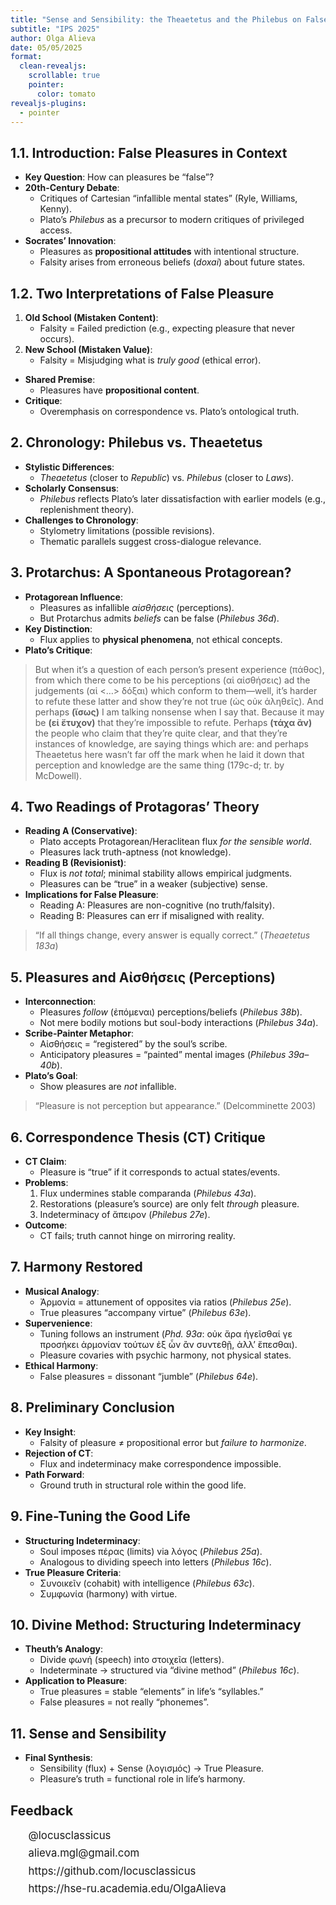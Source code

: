 ```yaml
---
title: "Sense and Sensibility: the Theaetetus and the Philebus on False Pleasure"
subtitle: "IPS 2025"
author: Olga Alieva
date: 05/05/2025
format: 
  clean-revealjs:
    scrollable: true
    pointer: 
      color: tomato
revealjs-plugins:
  - pointer
---
```


## 1.1. Introduction: False Pleasures in Context

-   **Key Question**: How can pleasures be "false"?\
-   **20th-Century Debate**:
    -   Critiques of Cartesian "infallible mental states" (Ryle, Williams, Kenny).\
    -   Plato’s *Philebus* as a precursor to modern critiques of privileged access.\
-   **Socrates’ Innovation**:
    -   Pleasures as **propositional attitudes** with intentional structure.\
    -   Falsity arises from erroneous beliefs (*doxai*) about future states.

## 1.2. Two Interpretations of False Pleasure

1.  **Old School (Mistaken Content)**:
    -   Falsity = Failed prediction (e.g., expecting pleasure that never occurs).
2.  **New School (Mistaken Value)**:
    -   Falsity = Misjudging what is *truly good* (ethical error).\

-   **Shared Premise**:
    -   Pleasures have **propositional content**.\
-   **Critique**:
    -   Overemphasis on correspondence vs. Plato’s ontological truth.

## 2. Chronology: Philebus vs. Theaetetus

-   **Stylistic Differences**:
    -   *Theaetetus* (closer to *Republic*) vs. *Philebus* (closer to *Laws*).\
-   **Scholarly Consensus**:
    -   *Philebus* reflects Plato’s later dissatisfaction with earlier models (e.g., replenishment theory).\
-   **Challenges to Chronology**:
    -   Stylometry limitations (possible revisions).\
    -   Thematic parallels suggest cross-dialogue relevance.

## 3. Protarchus: A Spontaneous Protagorean?

-   **Protagorean Influence**:
    -   Pleasures as infallible *αἰσθήσεις* (perceptions).\
    -   But Protarchus admits *beliefs* can be false (*Philebus 36d*).\
-   **Key Distinction**:
    -   Flux applies to **physical phenomena**, not ethical concepts.\
-   **Plato’s Critique**:

> But when it’s a question of each person’s present experience (πάθος), from which there come to be his perceptions (αἱ αἰσθήσεις) ad the judgements (αἱ \<…\> δόξαι) which conform to them—well, it’s harder to refute these latter and show they’re not true (ὡς οὐκ ἀληθεῖς). And perhaps **(ἴσως)** I am talking nonsense when I say that. Because it may be **(εἰ ἔτυχον)** that they’re impossible to refute. Perhaps **(τάχα ἂν)** the people who claim that they’re quite clear, and that they’re instances of knowledge, are saying things which are: and perhaps Theaetetus here wasn’t far off the mark when he laid it down that perception and knowledge are the same thing (179c-d; tr. by McDowell).

## 4. Two Readings of Protagoras’ Theory

-   **Reading A (Conservative)**:
    -   Plato accepts Protagorean/Heraclitean flux *for the sensible world*.\
    -   Pleasures lack truth-aptness (not knowledge).\
-   **Reading B (Revisionist)**:
    -   Flux is *not total*; minimal stability allows empirical judgments.\
    -   Pleasures can be "true" in a weaker (subjective) sense.\
-   **Implications for False Pleasure**:
    -   Reading A: Pleasures are non-cognitive (no truth/falsity).\
    -   Reading B: Pleasures can err if misaligned with reality.

> "If all things change, every answer is equally correct." (*Theaetetus 183a*)

## 5. Pleasures and Αἰσθήσεις (Perceptions)

-   **Interconnection**:
    -   Pleasures *follow* (ἐπόμεναι) perceptions/beliefs (*Philebus 38b*).\
    -   Not mere bodily motions but soul-body interactions (*Philebus 34a*).\
-   **Scribe-Painter Metaphor**:
    -   Αἰσθήσεις = "registered" by the soul’s scribe.\
    -   Anticipatory pleasures = "painted" mental images (*Philebus 39a–40b*).\
-   **Plato’s Goal**:
    -   Show pleasures are *not* infallible.

> "Pleasure is not perception but appearance." (Delcomminette 2003)

## 6. Correspondence Thesis (CT) Critique

-   **CT Claim**:
    -   Pleasure is "true" if it corresponds to actual states/events.\
-   **Problems**:
    1.  Flux undermines stable comparanda (*Philebus 43a*).\
    2.  Restorations (pleasure’s source) are only felt *through* pleasure.\
    3.  Indeterminacy of ἄπειρον (*Philebus 27e*).\
-   **Outcome**:
    -   CT fails; truth cannot hinge on mirroring reality.

## 7. Harmony Restored

-   **Musical Analogy**:
    -   Ἀρμονία = attunement of opposites via ratios (*Philebus 25e*).\
    -   True pleasures "accompany virtue" (*Philebus 63e*).\
-   **Supervenience**:
    -   Tuning follows an instrument (*Phd. 93a*: οὐκ ἄρα ἡγεῖσθαί γε προσήκει ἁρμονίαν τούτων ἐξ ὧν ἂν συντεθῇ, ἀλλ' ἕπεσθαι).
    -   Pleasure covaries with psychic harmony, not physical states.\
-   **Ethical Harmony**:
    -   False pleasures = dissonant "jumble" (*Philebus 64e*).

## 8. Preliminary Conclusion

-   **Key Insight**:
    -   Falsity of pleasure ≠ propositional error but *failure to harmonize*.\
-   **Rejection of CT**:
    -   Flux and indeterminacy make correspondence impossible.\
-   **Path Forward**:
    -   Ground truth in structural role within the good life.

## 9. Fine-Tuning the Good Life

-   **Structuring Indeterminacy**:
    -   Soul imposes πέρας (limits) via λόγος (*Philebus 25a*).\
    -   Analogous to dividing speech into letters (*Philebus 16c*).\
-   **True Pleasure Criteria**:
    -   Συνοικεῖν (cohabit) with intelligence (*Philebus 63c*).\
    -   Συμφωνία (harmony) with virtue.

## 10. Divine Method: Structuring Indeterminacy

-   **Theuth’s Analogy**:
    -   Divide φωνή (speech) into στοιχεῖα (letters).\
    -   Indeterminate → structured via "divine method" (*Philebus 16c*).\
-   **Application to Pleasure**:
    -   True pleasures = stable "elements" in life’s "syllables."\
    -   False pleasures = not really "phonemes".

## 11. Sense and Sensibility

-   **Final Synthesis**:
    -   Sensibility (flux) + Sense (λογισμός) → True Pleasure.\
    -   Pleasure’s truth = functional role in life’s harmony.

## Feedback

```{=html}
<!-- Load Font Awesome (make sure this is in your HTML head) -->
<link rel="stylesheet" href="https://cdnjs.cloudflare.com/ajax/libs/font-awesome/6.5.0/css/all.min.css">

<!-- Icon List -->
<ul class="icon-list">
  <li><i class="fab fa-telegram"></i> @locusclassicus </li>
  <li><i class="fas fa-envelope"></i> alieva.mgl@gmail.com </li>
  <li><i class="fab fa-github"></i> https://github.com/locusclassicus </li>
  <li><i class="fas fa-graduation-cap"></i> https://hse-ru.academia.edu/OlgaAlieva</li>
</ul>

<!-- Optional CSS for styling -->
<style>
  .icon-list {
    list-style: none;
    padding: 0;
    margin: 1em 0;
  }

  .icon-list li {
    margin: 0.5em 0;
    font-size: 1.2em;
    display: flex;
    align-items: center;
  }

  .icon-list i {
    margin-right: 0.5em;
    color:  #107895;
    width: 1.2em;
    text-align: center;
  }
</style>
```
